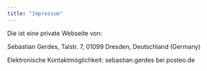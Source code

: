 ```yaml
---
title: "Impressum"
---
```


Die ist eine private Webseite von:

Sebastian Gerdes, Talstr. 7, 01099 Dresden, Deutschland (Germany)

Elektronische Kontaktmöglichkeit:
sebastian.gerdes bei posteo.de
